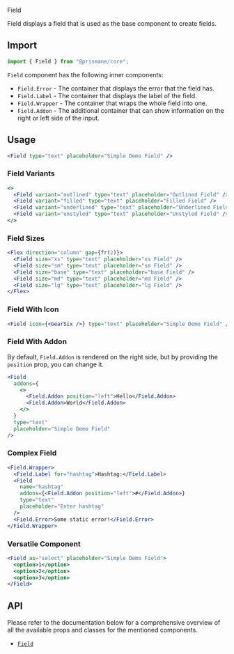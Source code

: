 <Versatile>Field</Versatile>

Field displays a field that is used as the base component to create fields.

## Import

```js
import { Field } from "@prismane/core";
```

`Field` component has the following inner components:

- `Field.Error` - The container that displays the error that the field has.
- `Field.Label` - The container that displays the label of the field.
- `Field.Wrapper` - The container that wraps the whole field into one.
- `Field.Addon` - The additional container that can show information on the right or left side of the input.

## Usage

```jsx
<Field type="text" placeholder="Simple Demo Field" />
```

### Field Variants

```jsx
<>
  <Field variant="outlined" type="text" placeholder="Outlined Field" />
  <Field variant="filled" type="text" placeholder="Filled Field" />
  <Field variant="underlined" type="text" placeholder="Underlined Field" />
  <Field variant="unstyled" type="text" placeholder="Unstyled Field" />
</>
```

### Field Sizes

```jsx
<Flex direction="column" gap={fr(2)}>
  <Field size="xs" type="text" placeholder="xs Field" />
  <Field size="sm" type="text" placeholder="sm Field" />
  <Field size="base" type="text" placeholder="base Field" />
  <Field size="md" type="text" placeholder="md Field" />
  <Field size="lg" type="text" placeholder="lg Field" />
</Flex>
```

### Field With Icon

```jsx
<Field icon={<GearSix />} type="text" placeholder="Simple Demo Field" />
```

### Field With Addon

By default, `Field.Addon` is rendered on the right side, but by providing the `position` prop, you can change it.

```jsx
<Field
  addons={
    <>
      <Field.Addon position="left">Hello</Field.Addon>
      <Field.Addon>World</Field.Addon>
    </>
  }
  type="text"
  placeholder="Simple Demo Field"
/>
```

### Complex Field

```jsx
<Field.Wrapper>
  <Field.Label for="hashtag">Hashtag:</Field.Label>
  <Field
    name="hashtag"
    addons={<Field.Addon position="left">#</Field.Addon>}
    type="text"
    placeholder="Enter hashtag"
  />
  <Field.Error>Some static error!</Field.Error>
</Field.Wrapper>
```

### Versatile Component

```jsx
<Field as="select" placeholder="Simple Demo Field">
  <option>1</option>
  <option>2</option>
  <option>3</option>
</Field>
```

## API

Please refer to the documentation below for a comprehensive overview of all the available props and classes for the mentioned components.

- [`Field`](/docs/components-api/field-api)
